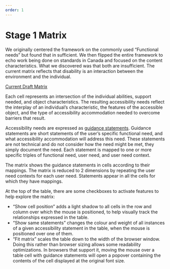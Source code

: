 ```yaml
---
order: 1
---
```


# Stage 1 Matrix

We originally centered the framework on the commonly used “Functional needs” but found that in sufficient. We then flipped the entire framework to echo work being done on standards in Canada and focused on the content characteristics. What we discovered was that both are insufficient. The current matrix reflects that disability is an interaction between the environment and the individual. 

[Current Draft Matrix](https://michael-n-cooper.github.io/daf-front/matrix-accommtype/)

Each cell represents an intersection of the individual abilities, support needed, and object characteristics. The resulting accessibility needs reflect the interplay of an individual’s characteristic, the features of the accessible object, and the type of accessibility accommodation needed to overcome barriers that result. 

Accessibility needs are expressed as [guidance statements](https://michael-n-cooper.github.io/daf-front/guidance-statements). Guidance statements are short statements of the user’s specific functional need, and what accessibility accommodation will address this need. These statements are not technical and do not consider how the need might be met, they simply document the need. Each statement is mapped to one or more specific triples of functional need, user need, and user need context.

The matrix shows the guidance statements in cells according to their mappings. The matrix is reduced to 2 dimensions by repeating the user need contexts for each user need. Statements appear in all the cells for which they have mappings.

At the top of the table, there are some checkboxes to activate features to help explore the matrix:

* “Show cell position” adds a light shadow to all cells in the row and column over which the mouse is positioned, to help visually track the relationships expressed in the table.  
* “Show same statements” changes the colour and weight of all instances of a given accessibility statement in the table, when the mouse is positioned over one of them.  
* “Fit matrix” scales the table down to the width of the browser window. Doing this rather than browser sizing allows some readability optimizations. In browsers that support it, moving the mouse over a table cell with guidance statements will open a popover containing the contents of the cell displayed at the original font size.
